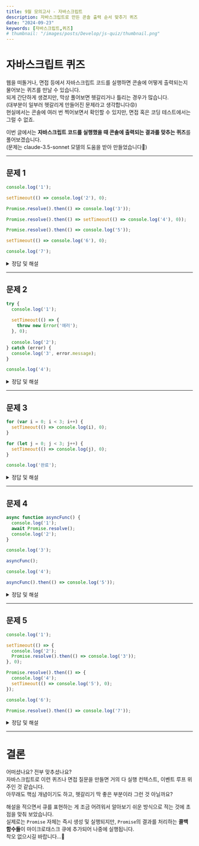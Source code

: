 ```yaml
---
title: 9월 모의고사 - 자바스크립트
description: 자바스크립트로 만든 콘솔 출력 순서 맞추기 퀴즈
date: "2024-09-23"
keywords: [자바스크립트,퀴즈]
# thumbnail: "/images/posts/Develop/js-quiz/thumbnail.png"
---
```



# 자바스크립트 퀴즈

웹을 떠돌거나, 면접 등에서 자바스크립트 코드를 실행하면 콘솔에 어떻게 출력되는지 물어보는 퀴즈를 만날 수 있습니다.  
되게 간단하게 생겼지만, 막상 풀어보면 헷갈리거나 틀리는 경우가 많습니다.  
(대부분이 일부러 헷갈리게 만들어진 문제라고 생각합니다😡)   
현실에서는 콘솔에 여러 번 찍어보면서 확인할 수 있지만, 면접 혹은 코딩 테스트에서는 그럴 수 없죠.  

이번 글에서는 **자바스크립트 코드를 실행했을 때 콘솔에 출력되는 결과를 맞추는 퀴즈**를 풀어보겠습니다.  
(문제는 claude-3.5-sonnet 모델의 도움을 받아 만들었습니다🤗)

---

## 문제 1

```js
console.log('1');

setTimeout(() => console.log('2'), 0);

Promise.resolve().then(() => console.log('3'));

Promise.resolve().then(() => setTimeout(() => console.log('4'), 0));

Promise.resolve().then(() => console.log('5'));

setTimeout(() => console.log('6'), 0);

console.log('7');
```

<details>
  <summary>정답 및 해설</summary>

  ```bash
  1
  7
  3
  5
  2
  6
  4
  ```

  1. 코드가 차례대로 실행되어 `1`이 출력됩니다.
  2. `console.log('2')`는 당장 실행되지 않고 태스크 큐에 추가됩니다.  
  현재 태스크 큐: `[2출력]`  
  현재 마이크로태스크 큐: `[]`
  3. `console.log('3')`은 당장 실행되지 않고 마이크로태스크 큐에 추가됩니다. 
  현재 태스크 큐: `[2출력]`  
  현재 마이크로태스크 큐: `[3출력]`
  4. `setTimeout(() => console.log('4'), 0)`은 당장 실행되지 않고 마이크로 태스크 큐에 추가됩니다.   
  현재 태스크 큐: `[2출력]`  
  현재 마이크로태스크 큐: `[3출력, setTimeout(4출력)]`
  5. `console.log('5')`는 당장 실행되지 않고 마이크로태스크 큐에 추가됩니다.  
  현재 태스크 큐: `[2출력]`  
  현재 마이크로태스크 큐: `[3출력, setTimeout(4출력), 5출력]`
  6. `console.log('6')`은 당장 실행되지 않고 태스크 큐에 추가됩니다.  
  현재 태스크 큐: `[2출력, 6출력]`  
  현재 마이크로태스크 큐: `[3출력, setTimeout(4출력), 5출력]`
  7. 콘솔에 `7`이 출력됩니다.
  8. 콜 스택이 비었으니 마이크로태스크 큐에 있는 코드부터 콜 스택으로 이동하여 실행됩니다.  
  현재 태스크 큐: `[2출력, 6출력]`  
  현재 마이크로태스크 큐: `[3출력, setTimeout(4출력), 5출력]`
  9. 콘솔에 `3`이 출력됩니다.
  10. `setTimeout(4출력)`이 실행되어 `4출력`이 태스크 큐에 추가됩니다.  
  현재 태스크 큐: `[2출력, 6출력, 4출력]`  
  현재 마이크로태스크 큐: `[5출력]`
  11. 콘솔에 `5`가 출력됩니다.
  12. 이제 태스크 큐에 있는 코드가 콜 스택으로 이동하여 실행됩니다.  
  현재 태스크 큐: `[2출력, 6출력, 4출력]`  
  13. 콘솔에 `2`가 출력됩니다.
  14. 콘솔에 `6`이 출력됩니다.
  15. 콘솔에 `4`가 출력됩니다.
  
  #### 해설

  이 문제는 자바스크립트의 이벤트 루프와 태스크 큐, 마이크로태스크 큐에 대해 이해하고 있는지 묻는 문제입니다.  
  일단 **비동기 코드는 콜 스택이 비워진 후에 실행된다**는 것을 알고 있어야 접근할 수 있습니다.  
  또한, 조금 더 상세하게 **마이크로태스크 큐가 태스크 큐보다 우선순위가 높다**는 것을 알고 있어야 하며,  
  **`setTimeout`과 `Promise`가 각각 어디에 속하는지** 알고 있어야 풀 수 있습니다.

</details>

---

## 문제 2

```js
try {
  console.log('1');
  
  setTimeout(() => {
    throw new Error('에러');
  }, 0);
  
  console.log('2');
} catch (error) {
  console.log('3', error.message);
}

console.log('4');
```

<details>
  <summary>정답 및 해설</summary>

  ```bash
  1
  2
  4
  Error: 에러
  ```

  1. 차례대로 코드가 실행되어 '1'이 출력됩니다.
  2. `setTimeout`의 콜백 함수는 당장 실행되지 않고 태스크 큐에 추가됩니다.
  3. 콘솔에 '2'가 출력됩니다.
  3. 콘솔에 '4'가 출력됩니다.
  4. 콜 스택이 비었으니 태스크 큐에 있는 코드가 콜 스택으로 이동하여 실행됩니다.  
  이때 에러가 발생하나, `try-catch` 블록은 이미 실행 컨텍스트에서 제거되었으므로 에러가 잡히지 않습니다.  

  #### 해설

  문제 1의 심화 버전이라고 할 수 있을 것 같습니다.  
  비동기 코드가 태스크 큐에 추가되는 것은 문제 1과 동일하지만, 그게 에러라면...?  
  `try-catch` 블록이 이미 실행 컨텍스트에서 제거된 후에 에러가 발생하여 에러가 잡히지 않습니다.  
  따라서 `console.log('3', error.message)`는 실행되지 않습니다.

</details>

---

## 문제 3

```js
for (var i = 0; i < 3; i++) {
  setTimeout(() => console.log(i), 0);
}

for (let j = 0; j < 3; j++) {
  setTimeout(() => console.log(j), 0);
}

console.log('완료');
```

<details>
  <summary>정답 및 해설</summary>

  ```bash
  완료
  3
  3
  3
  0
  1
  2
  ```

  1. 반복문 내부의 `setTimeout`은 당장 실행되지 않고 태스크 큐에 추가됩니다.  
  2. 콘솔에 '완료'가 출력됩니다.
  3. 콜 스택이 비었으니 태스크 큐에 있는 코드가 콜 스택으로 이동하여 실행됩니다.  
  4. 콘솔에 '3'이 세 번 출력됩니다.
  5. 콘솔에 '0', '1', '2'가 출력됩니다.

  #### 해설

  이 문제는 `var`와 `let`의 차이를 이해하고 있는지 묻는 문제입니다.  
  (저는 var로 선언된 것을 알아채지 못해 틀렸습니다🥲)  

  `var`는 함수 스코프를 가지므로 전역 변수 i가 선언됩니다.  
  따라서 세 개의 setTimeout 콜백 함수가 모두 동일한 변수 i를 참조하게 됩니다.  
  i는 반복문이 끝나면 3이 되므로 세 개의 setTimeout 콜백 함수가 모두 3을 출력합니다.  

  반면, `let`은 블록 스코프를 가지므로 각각 다른 변수 j를 참조하게 됩니다.  
  따라서 세 개의 setTimeout 콜백 함수가 각각 0, 1, 2를 출력합니다.  
</details>

---

## 문제 4

```js
async function asyncFunc() {
  console.log('1');
  await Promise.resolve();
  console.log('2');
}

console.log('3');

asyncFunc();

console.log('4');

asyncFunc().then(() => console.log('5'));
```

<details>
  <summary>정답 및 해설</summary>

  ```bash
  3
  1
  4
  1
  2
  2
  5
  ```

  1. 콘솔에 `3`이 출력됩니다.
  2. `asyncFunc` 함수가 호출되어 콘솔에 `1`이 출력됩니다.
  3. `await`로 인해 현재 실행 중인 `asyncFunc`의 실행이 일시 중단되고, 자바스크립트 엔진은 다른 작업을 처리할 수 있도록 제어를 반환합니다.  
     `asyncFunc`는 `Promise`가 해결될 때까지 기다립니다.(마이크로태스크 큐에 추가) 기다리는 동안 원래의 실행 환경으로 돌아갑니다.
  4. 콘솔에 `4`가 출력됩니다.
  5. `asyncFunc` 함수가 다시 호출되어 콘솔에 `1`이 출력됩니다.
  6. `await`로 인해 현재 실행 중인 `asyncFunc`의 실행이 일시 중단되고 마이크로태스크 큐에 `Promise`가 추가됩니다. 자바스크립트 엔진은 다른 작업을 처리할 수 있도록 제어를 반환합니다.  
  7. 이제 콜 스택이 비었으니 마이크로태스크 큐에 있는 코드가 콜 스택으로 이동하여 실행됩니다.  
  8. 첫 번째 `asyncFunc`의 `await`가 해결되어 `await` 아래에 있던 `2`가 출력됩니다.  
  9. 두 번째 `asyncFunc`의 `await`가 해결되어 `await` 아래에 있던 `2`가 출력됩니다.  
  10. `asyncFunc().then(() => console.log('5'));`의 `then` 핸들러가 실행되어 콘솔에 `5`가 출력됩니다.


  #### 해설

  이 문제는 `async/await`의 동작 방식을 이해하고 있는지 묻는 문제입니다.  

  `async/await`은 비동기 코드를 동기적으로 작성할 수 있게 해주는 문법입니다.  
  `await` 키워드는 현재 실행 중인 함수의 실행을 일시 중단하고, 비동기 코드가 해결될 때까지 기다립니다.  
  여기서 뽀인트는 **`await`를 만나면 함수의 실행이 일시 중단되고, 다른 작업을 처리할 수 있도록 제어를 반환한다**는 점입니다.

</details>

---

## 문제 5

```js
console.log('1');

setTimeout(() => {
  console.log('2');
  Promise.resolve().then(() => console.log('3'));
}, 0);

Promise.resolve().then(() => {
  console.log('4');
  setTimeout(() => console.log('5'), 0);
});

console.log('6');

Promise.resolve().then(() => console.log('7'));
```

<details>
  <summary>정답 및 해설</summary>

  ```bash
  1
  6
  4
  7
  2
  3
  5
  ```

  1. 콘솔에 `1`이 출력됩니다.
  2. `setTimeout`의 콜백 함수는 당장 실행되지 않고 태스크 큐에 추가됩니다.  
  현재 태스크 큐: `[setTimeout(2출력 후 Promise.then(3출력))]`  
  현재 마이크로태스크 큐: `[]`
  3. `Promise`의 `then` 핸들러는 당장 실행되지 않고 마이크로태스크 큐에 추가됩니다.  
  현재 태스크 큐: `[setTimeout(2출력 후 Promise.then(3출력))]`  
  현재 마이크로태스크 큐: `[Promise.then(4출력 후 setTimeout(5출력))]`
  5. 콘솔에 `6`이 출력됩니다.
  6. `Promise`의 `then` 핸들러는 당장 실행되지 않고 마이크로태스크 큐에 추가됩니다.  
  현재 태스크 큐: `[setTimeout(2출력 후 Promise.then(3출력))]`  
  현재 마이크로태스크 큐: `[Promise.then(4출력 후 setTimeout(5출력)), Promise.then(7출력)]`
  7. 콜 스택이 비었으니 마이크로태스크 큐에 있는 코드가 콜 스택으로 이동하여 실행됩니다.
  8. 첫 번째 `Promise.then(4출력 후 setTimeout(5출력))`이 실행되어 콘솔에 `4`가 출력됩니다. `setTimeout(5출력)`은 당장 실행되지 않고 태스크 큐에 추가됩니다.  
  현재 태스크 큐: `[setTimeout(2출력 후 Promise.then(3출력)), setTimeout(5출력)]`  
  현재 마이크로태스크 큐: `[Promise.then(7출력)]`
  9. 두 번째 `Promise.then(7출력)`이 실행되어 콘솔에 `7`이 출력됩니다.
  현재 태스크 큐: `[setTimeout(2출력 후 Promise.then(3출력)), setTimeout(5출력)]`  
  현재 마이크로태스크 큐: `[]`
  10. 콜 스택이 비었으니 태스크 큐에 있는 코드가 콜 스택으로 이동하여 실행됩니다.
  11. 먼저 `setTimeout(2출력 후 Promise.then(3출력))`의 콜백 함수가 실행되어 우선 콘솔에 `2`가 출력됩니다.  
  12. 그 다음 `Promise.then(3출력)`을 마이크로태스크 큐에 추가하고 콜 스택이 비워집니다.  
  현재 태스크 큐: `[setTimeout(5출력)]`  
  현재 마이크로태스크 큐: `[Promise.then(3출력)]`
  13. 콜 스택이 비었으니 마이크로태스크 큐에 있는 `Promise.then(3출력)`가 콜 스택으로 이동하여 실행됩니다. 콘솔에 `3`이 출력됩니다.  
  현재 태스크 큐: `[setTimeout(5출력)]`  
  현재 마이크로태스크 큐: `[]`
  14. 마지막으로 `setTimeout(5출력)`의 콜백 함수가 실행되어 콘솔에 `5`가 출력됩니다.
  

  #### 해설

  이 문제는 좀 더럽네요...  
  차근차근 코드를 읽으면서 얘는 마이크로태스크 큐에 넣고, 얘는 태스크 큐에 넣고, 콜 스택으로 보내면서 콘솔에 출력되는 순서를 확인해 보면 됩니다.  
  위의 문제들과 비교했을 때, 새로운 개념이 나오는 문제는 아니고 코드를 읽는 능력을 묻는 문제라고 생각합니다.  

  조금 헷갈리는 부분은 `2` → `3` → `5` 순서인데, 콜 스택이 비었을 때 작업을 **하나씩** 콜 스택으로 가져와 실행한다는 점을 알고 있다면 도움이 될 것 같습니다.  
  `2`가 출력되고 `Promise.then(3출력)`이 마이크로태스크 큐에 추가되면서 콜 스택의 `setTimeout` 콜백은 작업을 종료합니다. 즉, 콜 스택이 비워지게 됩니다.  
  이후 콜 스택이 비었으니 마이크로태스크 큐에 있는 `Promise.then(3출력)`이 콜 스택으로 이동하여 실행되어 콘솔에 `3`이 출력됩니다.  
  `5`를 출력하는 `setTimeout` 콜백은 태스크 큐에 추가되어 있으므로 우선순위가 낮아 가장 마지막에 출력됩니다.
  
</details>

---

# 결론

어떠셨나요? 전부 맞추셨나요?  
자바스크립트로 이런 퀴즈나 면접 질문을 만들면 거의 다 실행 컨텍스트, 이벤트 루프 위주인 것 같습니다.  
아무래도 핵심 개념이기도 하고, 헷갈리기 딱 좋은 부분이라 그런 것 아닐까요?  

해설을 적으면서 큐를 표현하는 게 조금 어려워서 알아보기 쉬운 방식으로 적는 것에 초점을 맞춰 보았습니다.  
실제로는 `Promise` 자체는 즉시 생성 및 실행되지만, `Promise`의 결과를 처리하는 **콜백 함수들**이 마이크로태스크 큐에 추가되어 나중에 실행됩니다.  
착오 없으시길 바랍니다...🤗



